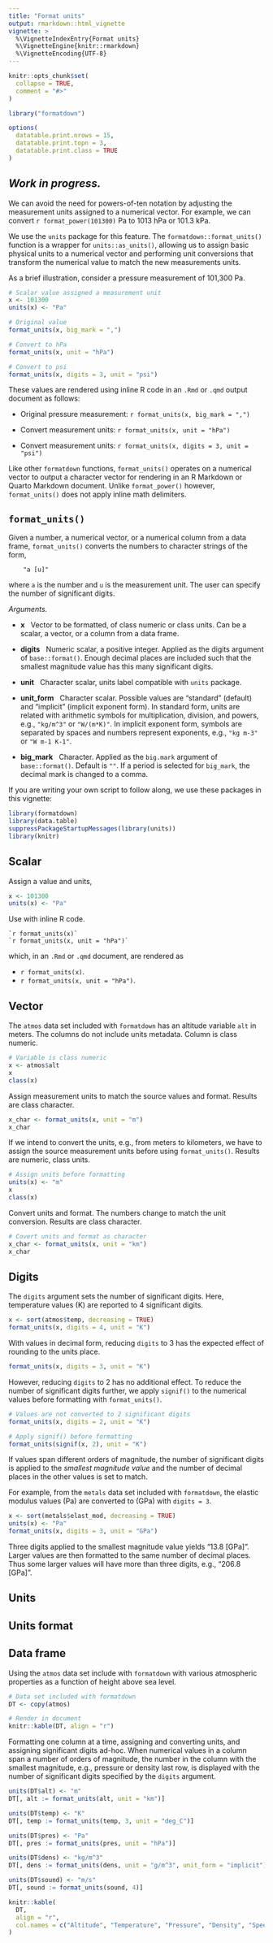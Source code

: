```yaml
---
title: "Format units"
output: rmarkdown::html_vignette
vignette: >
  %\VignetteIndexEntry{Format units}
  %\VignetteEngine{knitr::rmarkdown}
  %\VignetteEncoding{UTF-8}
---
```


```r
knitr::opts_chunk$set(
  collapse = TRUE,
  comment = "#>"
)

library("formatdown")

options(
  datatable.print.nrows = 15,
  datatable.print.topn = 3,
  datatable.print.class = TRUE
)
```

## *Work in progress.*

We can avoid the need for powers-of-ten notation by adjusting the measurement units assigned to a numerical vector. For example, we can convert `r format_power(101300)` Pa to 1013 hPa or 101.3 kPa. 

We use the `units` package for this feature. The `formatdown::format_units()` function is a wrapper for `units::as_units()`, allowing us to assign basic physical units to a numerical vector and performing unit conversions that transform the numerical value to match the new measurements units. 

As a brief illustration, consider a pressure measurement of 101,300 Pa. 

```r
# Scalar value assigned a measurement unit
x <- 101300
units(x) <- "Pa"

# Original value
format_units(x, big_mark = ",")

# Convert to hPa
format_units(x, unit = "hPa")

# Convert to psi
format_units(x, digits = 3, unit = "psi")
```

These values are rendered using inline R code  in an `.Rmd` or `.qmd` output document as follows: 

- Original pressure measurement: `r format_units(x, big_mark = ",")`

- Convert measurement units: `r format_units(x, unit = "hPa")`

- Convert measurement units: `r format_units(x, digits = 3, unit = "psi")`

Like other `formatdown` functions, `format_units()` operates on a numerical vector to output a character vector for rendering in an R Markdown or Quarto Markdown document. Unlike `format_power()` however, `format_units()` does not apply inline math delimiters. 

## `format_units()`

Given a number, a numerical vector, or a numerical column from a data frame, `format_units()` converts the numbers to character strings of the form, 

        "a [u]" 
 
where `a` is the number and `u` is the measurement unit. The user can specify the number of significant digits.
 
*Arguments.*

- **x** &nbsp; Vector to be formatted, of class numeric or class units. Can be a scalar, a vector, or a column from a data frame.

- **digits** &nbsp; Numeric scalar, a positive integer. Applied as the digits argument of `base::format()`. Enough decimal places are included such that the smallest magnitude value has this many significant digits.

- **unit** &nbsp; Character scalar, units label compatible with `units`  package.

- **unit_form** &nbsp; Character scalar. Possible values are "standard" (default) and "implicit" (implicit exponent form). In standard form, units are related with arithmetic symbols for multiplication, division, and powers, e.g., `"kg/m^3"` or `"W/(m*K)"`. In implicit exponent form, symbols are separated by spaces and numbers represent exponents, e.g., `"kg m-3"` or `"W m-1 K-1"`.

- **big_mark** &nbsp; Character. Applied as the `big.mark` argument of `base::format()`. Default is `""`. If a period is selected for `big_mark`, the decimal mark is changed to a comma.

If you are writing your own script to follow along, we use these packages in this vignette:

```r
library(formatdown)
library(data.table)
suppressPackageStartupMessages(library(units))
library(knitr)
```







## Scalar

Assign a value and units, 

```r
x <- 101300
units(x) <- "Pa"
```

Use with inline R code.

```verbatim
`r format_units(x)`
`r format_units(x, unit = "hPa")`
```

which, in an `.Rmd` or `.qmd` document, are rendered as

- `r format_units(x)`.
- `r format_units(x, unit = "hPa")`.







## Vector

The `atmos` data set included with `formatdown` has an altitude variable `alt` in meters. The columns do not include units metadata. Column is class numeric. 

```r
# Variable is class numeric
x <- atmos$alt
x
class(x)
```

Assign measurement units  to match the source values and format. Results are class character. 

```r
x_char <- format_units(x, unit = "m")
x_char
```

If we intend to convert the units, e.g., from meters to kilometers, we have to assign the source measurement units before using `format_units()`. Results are numeric, class units. 

```r
# Assign units before formatting
units(x) <- "m"
x
class(x)
```

Convert units and format. The numbers change to match the unit conversion.  Results are class character. 

```r
# Covert units and format as character
x_char <- format_units(x, unit = "km")
x_char
```









## Digits

The `digits` argument sets the number of significant digits. Here, temperature values (K) are reported to 4 significant digits. 

```r
x <- sort(atmos$temp, decreasing = TRUE)
format_units(x, digits = 4, unit = "K")
```

With values in decimal form, reducing `digits` to 3 has the expected effect of rounding to the units place. 

```r
format_units(x, digits = 3, unit = "K")
```

However, reducing `digits` to 2 has no additional effect. To reduce the number of significant digits further, we apply `signif()` to the numerical values before formatting with `format_units()`.  

```r
# Values are not converted to 2 significant digits
format_units(x, digits = 2, unit = "K")

# Apply signif() before formatting
format_units(signif(x, 2), unit = "K")
```

If values span different orders of magnitude, the number of significant digits is applied to the *smallest magnitude value* and the number of decimal places in the other values is set to match. 

For example, from the `metals` data set included with `formatdown`, the elastic modulus values (Pa) are converted to (GPa) with `digits = 3`. 

```r
x <- sort(metals$elast_mod, decreasing = TRUE)
units(x) <- "Pa"
format_units(x, digits = 3, unit = "GPa")
```

Three digits applied to the smallest magnitude value yields "13.8 [GPa]". Larger values are then formatted to the same number of decimal places. Thus some larger values will have more than three digits, e.g., "206.8 [GPa]". 












## Units

















## Units format




















## Data frame 

Using the `atmos` data set include with `formatdown` with various atmospheric properties as a function of height above sea level. 

```r
# Data set included with formatdown
DT <- copy(atmos)

# Render in document
knitr::kable(DT, align = "r")
```

Formatting one column at a time, assigning and converting units, and assigning significant digits ad-hoc. When numerical values in a column span a number of orders of magnitude, the number in the column with the smallest magnitude, e.g., pressure or density last row, is displayed with the number of significant digits specified by the `digits` argument. 

```r
units(DT$alt) <- "m"
DT[, alt := format_units(alt, unit = "km")]

units(DT$temp) <- "K"
DT[, temp := format_units(temp, 3, unit = "deg_C")]

units(DT$pres) <- "Pa"
DT[, pres := format_units(pres, unit = "hPa")]

units(DT$dens) <- "kg/m^3"
DT[, dens := format_units(dens, unit = "g/m^3", unit_form = "implicit")]

units(DT$sound) <- "m/s"
DT[, sound := format_units(sound, 4)]

knitr::kable(
  DT,
  align = "r",
  col.names = c("Altitude", "Temperature", "Pressure", "Density", "Speed of sound")
)
```

